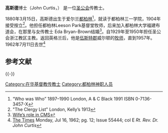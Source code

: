 '''高斯德'''博士（John Curtis，{{bd|1880年|3月15日|1962年|7月11日}}） 是一位[[圣公会|圣公会]]传教士。

1880年3月15日，高斯德出生于爱尔兰[[都柏林|都柏林]]<ref>“Who was Who” 1897–1990 London, A & C Black 1991 ISBN 0-7136-3457-X</ref>，就读于都柏林三一学院，1904年接受按立<ref>"The Clergy List" London, Kelly’s 1913</ref>。他担任都柏林Leeson Park基督堂牧师，后来加入都柏林大学福建布道会，在那里与女传教士 Eda Bryan-Brown结婚<ref>[http://www.ncbi.nlm.nih.gov/pmc/articles/PMC1813663/pdf/brmedj02616-0087.pdf Wife’s role in CMS]</ref>。自1929年至1950年担任圣公会浙江教区主教。返回英格兰后，他是[[伍斯特郡|伍斯特郡]]威尔顿的[[牧师|牧师]]，直到1957年。1962年7月11日去世<ref>[[The_Times|The Times]] Monday, Jul 16, 1962; pg. 12; Issue 55444; col E ''Rt. Rev. Dr. John Curtis''</ref>

==参考文献==
{{Reflist}}

{{-}}
{{s-start}}
{{s-rel|en}}
{{succession box
| before = [[麦乐义|麦乐义]]
| title = 圣公会浙江教区主教
| years = 1929–1949
| after = 
}}
{{s-end}}
{{中国圣公会主教}}

{{DEFAULTSORT:Curtis, John}}
[[Category:在华基督教传教士|Category:在华基督教传教士]]
[[Category:都柏林神职人员|Category:都柏林神职人员]]